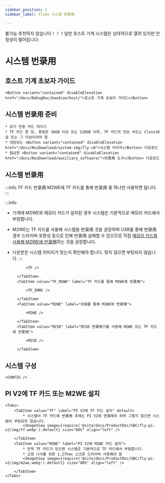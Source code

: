```yaml
---
sidebar_position: 2
sidebar_label: flyos 시스템 번录用

---
```


불가능 추천하지 않습니다！！！일반 호스트 기계 시스템은 상대적으로 열려 있지만 안정성이 떨어집니다.





# 시스템 번录用

## 호스트 기계 초보자 가이드

    <Button variant="contained" disableElevation href="/docs/DebugDoc/baodian/host/">호스트 기계 초보자 가이드</Button>

## 시스템 번录用 준비

    * 읽기 전용 카드 리더기
    * TF 카드 한 장, 용량은 16GB 이상 또는 128GB 이하, TF 카드의 전송 속도는 Class10급 또는 그 이상이어야 함
    * 대응되는 <Button variant="contained" disableElevation href="/docs/ResDownload/system-img/fly-c8">시스템 이미지</Button> 다운로드
    * 필요한 <Button variant="contained" disableElevation href="/docs/ResDownload/auxiliary_software/">번录用 도구</Button> 다운로드

## 시스템 번录用

:::info
TF 카드 번录用 M2WE에 TF 카드를 통해 번录用 중 하나만 사용하면 됩니다.
:::

:::info
* 기계에 M2WE와 메모리 카드가 설치된 경우 시스템은 기본적으로 메모리 카드에서 부팅합니다.
* M2WE는 TF 카드를 사용해 시스템을 번录用 것을 권장하며 USB를 통해 번录用 경우 드라이버 호환성 등으로 인해 번录用 실패할 수 있으므로 직접 [메모리 카드를 사용해 M2WE에 번录用](https://mellow-next.klipper.cn/docs/ProductDoc/SBC/fly-pi-v2/fly-os)하는 것을 권장합니다.
* 다운받은 시스템 이미지가 맞는지 확인해야 합니다. 맞지 않으면 부팅되지 않습니다.
:::

    <Tabs>
        <TabItem value="TF" label="TF 카드에 번录用" default>
            
            <TF />
            
        </TabItem>
        <TabItem value="TF_M2WE" label="TF 카드를 통해 M2WE에 번录用">
            
            <TF_EMMC />

        </TabItem>
        <TabItem value="M2WE" label="USB를 통해 M2WE에 번录用">
            
            <M2WE />

        </TabItem>
        <TabItem value="M2SD" label="M2SD 번录用기를 사용해 M2WE 또는 TF 카드에 번录用">
            
            <M2SD />

        </TabItem>
    </Tabs>


## 시스템 구성

    <CONFIG />

## PI V2에 TF 카드 또는 M2WE 설치

    <Tabs>
        <TabItem value="TF" label="PI V2에 TF 카드 설치" default>
            * 시스템이 TF 카드에 번录用 후에는 PI V2에 연결해야 하며 그렇지 않으면 시스템이 부팅되지 않습니다.
            <ImageView image={require('@site/docs/ProductDoc/SBC/fly-pi-v2/img/tf.webp').default} size="80%" align="left" />  

        </TabItem>
        <TabItem value="M2WE" label="PI V2에 M2WE 카드 설치">
            * 만약 TF 카드가 있으면 시스템은 기본적으로 TF 카드에서 부팅합니다.
            * 고정 나사를 위한 1.27hex 스크류 드라이버 사용해야 함
            <ImageView image={require('@site/docs/ProductDoc/SBC/fly-pi-v2/img/m2we.webp').default} size="80%" align="left" />  

        </TabItem>
    </Tabs>
